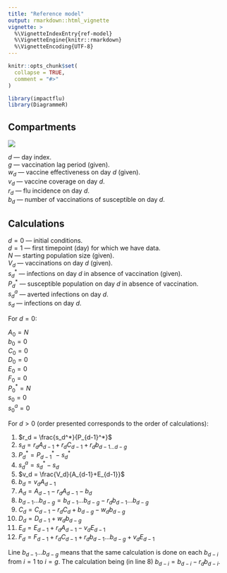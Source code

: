 ```yaml
---
title: "Reference model"
output: rmarkdown::html_vignette
vignette: >
  %\VignetteIndexEntry{ref-model}
  %\VignetteEngine{knitr::rmarkdown}
  %\VignetteEncoding{UTF-8}
---
```


```r
knitr::opts_chunk$set(
  collapse = TRUE,
  comment = "#>"
)
```

```r
library(impactflu)
library(DiagrammeR)
```

## Compartments

![](ref-model-chart.svg)

$d$ --- day index.\
$g$ --- vaccination lag period (given).\
$w_d$ --- vaccine effectiveness on day $d$ (given).\
$v_d$ --- vaccine coverage on day $d$.\
$r_d$ --- flu incidence on day $d$.\
$b_d$ --- number of vaccinations of susceptible on day $d$.\

## Calculations

$d=0$ --- initial conditions.\
$d=1$ --- first timepoint (day) for which we have data.\
$N$ --- starting population size (given).\
$V_d$ --- vaccinations on day $d$ (given).\
$s_d^*$ --- infections on day $d$ in absence of vaccination (given).\
$P_d^*$ --- susceptible population on day $d$ in absence of vaccination.\
$s_d^a$ --- averted infections on day $d$.\
$s_d$ --- infections on day $d$.\

For $d=0$:

$A_0 = N$\
$b_0 = 0$\
$C_0 = 0$\
$D_0 = 0$\
$E_0 = 0$\
$F_0 = 0$\
$P_0^* = N$\
$s_0 = 0$\
$s_0^a = 0$\

For $d>0$ (order presented corresponds to the order of calculations):

1. $r_d = \frac{s_d^*}{P_{d-1}^*}$\
2. $s_d=r_dA_{d-1} + r_dC_{d-1} + r_db_{d-1...d-g}$\
3. $P_d^* = P_{d-1}^* - s_d^*$\
4. $s_d^a = s_d^* - s_d$\
5. $v_d = \frac{V_d}{A_{d-1}+E_{d-1}}$\
6. $b_d=v_dA_{d-1}$\
7. $A_d = A_{d-1} - r_dA_{d-1}-b_d$\
8. $b_{d-1} ... b_{d-g}=b_{d-1} ... b_{d-g} - r_db_{d-1} ... b_{d-g}$\
9. $C_d = C_{d-1} - r_dC_d + b_{d-g} - w_db_{d-g}$\
10. $D_d = D_{d-1} + w_db_{d-g}$\
11. $E_d=E_{d-1} + r_dA_{d-1} - v_dE_{d-1}$\
12. $F_d=F_{d-1} + r_dC_{d-1} + r_db_{d-1} ... b_{d-g} + v_dE_{d-1}$\

Line $b_{d-1} ... b_{d-g}$ means that the same calculation is done on each $b_{d-i}$ from $i=1$ to $i=g$. The calculation being (in line 8) $b_{d-i}=b_{d-i}-r_db_{d-i}$.
